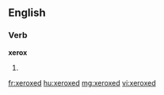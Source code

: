 ==English==

===Verb===
'''xerox'''

# {{past of|xerox}}

[[fr:xeroxed]]
[[hu:xeroxed]]
[[mg:xeroxed]]
[[vi:xeroxed]]